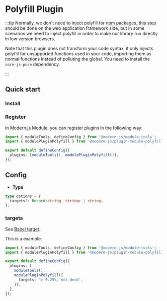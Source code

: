 # Polyfill Plugin

:::tip
Normally, we don't need to inject polyfill for npm packages, this step should be done on the web application framework side, but in some scenarios we need to inject polyfill in order to make our library run directly in low version browsers.

Note that this plugin does not transform your code syntax, it only injects polyfill for unsupported functions used in your code, importing them as normal functions instead of polluting the global. You need to install the `core-js-pure` dependency.

:::

## Quick start

### Install


<PackageManagerTabs command="add @modern-js/plugin-module-polyfill -D" />

### Register

In Modern.js Module, you can register plugins in the following way:

```ts
import { moduleTools, defineConfig } from '@modern-js/module-tools';
import { modulePluginPolyfill } from '@modern-js/plugin-module-polyfill';

export default defineConfig({
  plugins: [moduleTools(), modulePluginPolyfill()],
});
```

## Config

- **Type**

```ts
type options = {
  targets?: Record<string, string> | string;
};
```

### targets

See [Babel target](https://babeljs.io/docs/options#targets).

This is a example.

```ts
import { moduleTools, defineConfig } from '@modern-js/module-tools';
import { modulePluginPolyfill } from '@modern-js/plugin-module-polyfill';

export default defineConfig({
  plugins: [
    moduleTools(),
    modulePluginPolyfill({
      targets: '> 0.25%, not dead',
    }),
  ],
});
```
